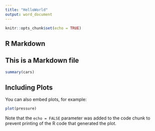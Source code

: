 ```yaml
---
title: "HelloWorld"
output: word_document
---
```


```r
knitr::opts_chunk$set(echo = TRUE)
```

## R Markdown

## This is a Markdown file
```r
summary(cars)
```

## Including Plots

You can also embed plots, for example:

```r
plot(pressure)
```

Note that the `echo = FALSE` parameter was added to the code chunk to prevent printing of the R code that generated the plot.
